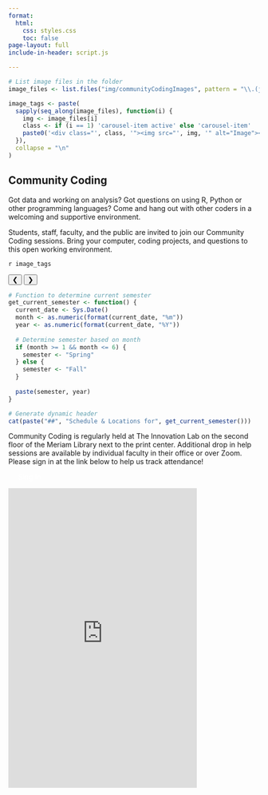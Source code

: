 ```yaml
---
format: 
  html:
    css: styles.css
    toc: false
page-layout: full
include-in-header: script.js

---
```

``` r
# List image files in the folder
image_files <- list.files("img/communityCodingImages", pattern = "\\.(jpg|jpeg|png|gif)$", ignore.case = TRUE, full.names = TRUE)

image_tags <- paste(
  sapply(seq_along(image_files), function(i) {
    img <- image_files[i]
    class <- if (i == 1) 'carousel-item active' else 'carousel-item'
    paste0('<div class="', class, '"><img src="', img, '" alt="Image"></div>')
  }),
  collapse = "\n"
)
```

:::: {.layout-container}

::: {.welcome-section}

# Community Coding

Got data and working on analysis? Got questions on using R, Python or other programming languages? Come and hang out with other coders in a welcoming and supportive environment.

Students, staff, faculty, and the public are invited to join our Community Coding sessions. Bring your computer, coding projects, and questions to this open working environment.

:::

:::{.carousel}
::: {.carousel-inner}
`r image_tags`
:::

<!-- Carousel Controls -->
<button class="carousel-control prev" onclick="prevSlide()">&#10094;</button>
<button class="carousel-control next" onclick="nextSlide()">&#10095;</button>
:::

::::

:::{.text-section}
```r
# Function to determine current semester
get_current_semester <- function() {
  current_date <- Sys.Date()
  month <- as.numeric(format(current_date, "%m"))
  year <- as.numeric(format(current_date, "%Y"))
  
  # Determine semester based on month
  if (month >= 1 && month <= 6) {
    semester <- "Spring"
  } else {
    semester <- "Fall"
  }
  
  paste(semester, year)
}

# Generate dynamic header
cat(paste("##", "Schedule & Locations for", get_current_semester()))
```

Community Coding is regularly held at The Innovation Lab on the second floor of the Meriam Library next to the print center. Additional drop in help sessions are available by individual faculty in their office or over Zoom. Please sign in at the link below to help us track attendance!
:::

<a href="https://docs.google.com/forms/d/e/1FAIpQLSfzHYqSO2DGD8ZPa_-q6JjpDi4AEcQDz2KyvgmtU1lWLSbORw/viewform " class="btn btn-primary" target="_blank" style="padding:10px 20px; text-decoration:none; background-color:9D2235#; color:#ffff; border-radius:5px;"> Sing In
</a>


:::{.calendar}
<!-- If you ever need to change where the calendar source is, simply get the embedded link and paste it after 'src=' -->
<iframe src="https://docs.google.com/spreadsheets/d/e/2PACX-1vRFeor7G0FO4mDM3EYZkO4-_F3fov_Z6si2ZT2Wwyxf87dJY3x0YqA14eY6X6q90Vcud637PF22G2ry/pubhtml?gid=0&amp;single=true&amp;widget=true&amp;headers=false" style="border: 0" width="75%" height="600" frameborder="0" scrolling="no"></iframe>
:::



